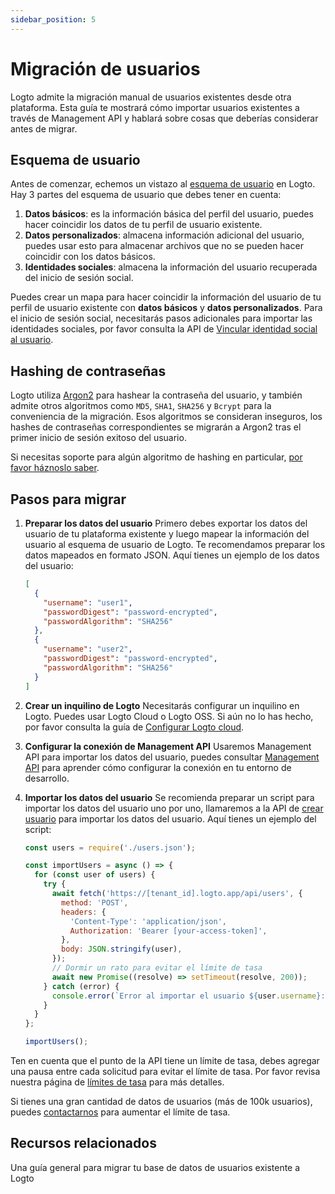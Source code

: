 ```yaml
---
sidebar_position: 5
---
```


# Migración de usuarios

Logto admite la migración manual de usuarios existentes desde otra plataforma. Esta guía te mostrará cómo importar usuarios existentes a través de Management API y hablará sobre cosas que deberías considerar antes de migrar.

## Esquema de usuario

Antes de comenzar, echemos un vistazo al [esquema de usuario](/user-management/user-data/#user-profile) en Logto. Hay 3 partes del esquema de usuario que debes tener en cuenta:

1. **Datos básicos**: es la información básica del perfil del usuario, puedes hacer coincidir los datos de tu perfil de usuario existente.
2. **Datos personalizados**: almacena información adicional del usuario, puedes usar esto para almacenar archivos que no se pueden hacer coincidir con los datos básicos.
3. **Identidades sociales**: almacena la información del usuario recuperada del inicio de sesión social.

Puedes crear un mapa para hacer coincidir la información del usuario de tu perfil de usuario existente con **datos básicos** y **datos personalizados**. Para el inicio de sesión social, necesitarás pasos adicionales para importar las identidades sociales, por favor consulta la API de [Vincular identidad social al usuario](https://openapi.logto.io/operation/operation-createuseridentity).

## Hashing de contraseñas

Logto utiliza [Argon2](https://en.wikipedia.org/wiki/Argon2) para hashear la contraseña del usuario, y también admite otros algoritmos como `MD5`, `SHA1`, `SHA256` y `Bcrypt` para la conveniencia de la migración. Esos algoritmos se consideran inseguros, los hashes de contraseñas correspondientes se migrarán a Argon2 tras el primer inicio de sesión exitoso del usuario.

Si necesitas soporte para algún algoritmo de hashing en particular, [por favor háznoslo saber](https://logto.io/contact).

## Pasos para migrar

1.  **Preparar los datos del usuario**
    Primero debes exportar los datos del usuario de tu plataforma existente y luego mapear la información del usuario al esquema de usuario de Logto. Te recomendamos preparar los datos mapeados en formato JSON. Aquí tienes un ejemplo de los datos del usuario:

    ```json
    [
      {
        "username": "user1",
        "passwordDigest": "password-encrypted",
        "passwordAlgorithm": "SHA256"
      },
      {
        "username": "user2",
        "passwordDigest": "password-encrypted",
        "passwordAlgorithm": "SHA256"
      }
    ]
    ```

2.  **Crear un inquilino de Logto**
    Necesitarás configurar un inquilino en Logto. Puedes usar Logto Cloud o Logto OSS. Si aún no lo has hecho, por favor consulta la guía de [Configurar Logto cloud](/introduction/set-up-logto-cloud/#create-logto-tenant).
3.  **Configurar la conexión de Management API**
    Usaremos Management API para importar los datos del usuario, puedes consultar [Management API](/integrate-logto/interact-with-management-api) para aprender cómo configurar la conexión en tu entorno de desarrollo.
4.  **Importar los datos del usuario**
    Se recomienda preparar un script para importar los datos del usuario uno por uno, llamaremos a la API de [crear usuario](https://openapi.logto.io/operation/operation-createuser) para importar los datos del usuario. Aquí tienes un ejemplo del script:

    ```jsx
    const users = require('./users.json');

    const importUsers = async () => {
      for (const user of users) {
        try {
          await fetch('https://[tenant_id].logto.app/api/users', {
            method: 'POST',
            headers: {
              'Content-Type': 'application/json',
              Authorization: 'Bearer [your-access-token]',
            },
            body: JSON.stringify(user),
          });
          // Dormir un rato para evitar el límite de tasa
          await new Promise((resolve) => setTimeout(resolve, 200));
        } catch (error) {
          console.error(`Error al importar el usuario ${user.username}: ${error.message}`);
        }
      }
    };

    importUsers();
    ```

Ten en cuenta que el punto de la API tiene un límite de tasa, debes agregar una pausa entre cada solicitud para evitar el límite de tasa. Por favor revisa nuestra página de [límites de tasa](/integrate-logto/interact-with-management-api/#rate-limit) para más detalles.

Si tienes una gran cantidad de datos de usuarios (más de 100k usuarios), puedes [contactarnos](https://logto.io/contact) para aumentar el límite de tasa.

## Recursos relacionados

<Url href="https://blog.logto.io/general-migration-guide">
  Una guía general para migrar tu base de datos de usuarios existente a Logto
</Url>
